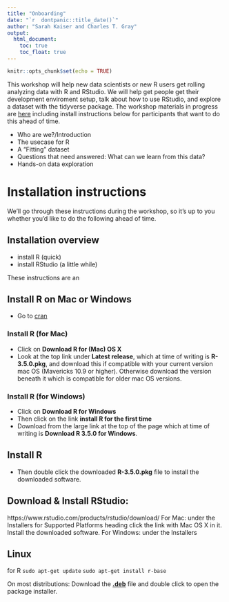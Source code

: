 ```yaml
---
title: "Onboarding"
date: "`r  dontpanic::title_date()`"
author: "Sarah Kaiser and Charles T. Gray"
output: 
  html_document:
    toc: true
    toc_float: true
---
```


```r
knitr::opts_chunk$set(echo = TRUE)
```

This workshop will help new data scientists or new R users get rolling analyzing data with R and RStudio. We will help get people get their development enviroment setup, talk about how to use RStudio, and explore a dataset with the tidyverse package. The workshop materials in progress are [here](https://github.com/softloud/rcurious) including install instructions below for participants that want to do this ahead of time.

- Who are we?/Introduction
- The usecase for R
- A "Fitting" dataset
- Questions that need answered: What can we learn from this data?
- Hands-on data exploration




# Installation instructions 

We'll go through these instructions during the workshop, so it's up to you whether you'd like to do the following ahead of time. 

## Installation overview

- install R (quick) 
- install RStudio (a little while)

These instructions are an 

## Install R on Mac or Windows

- Go to [cran](https://cran.r-project.org/)

### Install R (for Mac)

- Click on **Download R for (Mac) OS X** 
- Look at the top link under **Latest release**, which at time of writing is **R-3.5.0.pkg**, and download this if compatible with your current version mac OS (Mavericks 10.9 or higher). Otherwise download the version beneath it which is compatible for older mac OS versions. 

### Install R (for Windows)

- Click on **Download R for Windows** 
- Then click on the link **install R for the first time** 
- Download from the large link at the top of the page which at time of writing is **Download R 3.5.0 for Windows**. 

## Install R

- Then double click the downloaded **R-3.5.0.pkg** file to install the downloaded software.

## Download & Install RStudio:

https://www.rstudio.com/products/rstudio/download/
For Mac: under the Installers for Supported Platforms heading click the link with Mac OS X in it. Install the downloaded software.
For Windows: under the Installers

## Linux

for R
`sudo apt-get update`
`sudo apt-get install r-base`

On most distributions:
Download the [**.deb**]() file and double click to open the package installer.
